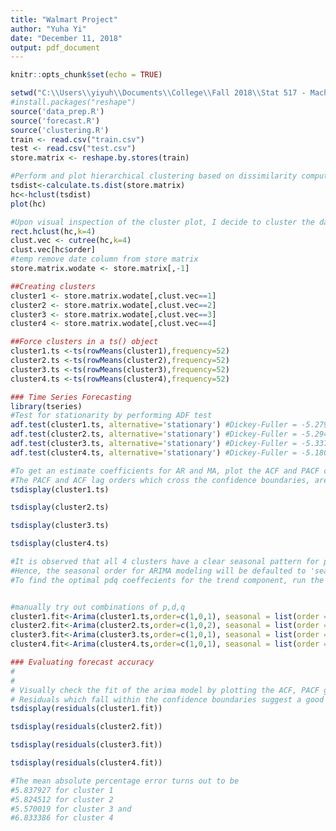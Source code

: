 ---
title: "Walmart Project"
author: "Yuha Yi"
date: "December 11, 2018"
output: pdf_document
---

```{r setup, include=FALSE}
knitr::opts_chunk$set(echo = TRUE)
```

```{r}
setwd("C:\\Users\\yiyuh\\Documents\\College\\Fall 2018\\Stat 517 - Machine Learning\\Final Project - Stats 517\\Walmart proj")
#install.packages("reshape")
source('data_prep.R')
source('forecast.R')
source('clustering.R')
train <- read.csv("train.csv")
test <- read.csv("test.csv")
store.matrix <- reshape.by.stores(train)

```

```{r}

#Perform and plot hierarchical clustering based on dissimilarity computation of weekly sales vs stores
tsdist<-calculate.ts.dist(store.matrix)
hc<-hclust(tsdist)
plot(hc)

#Upon visual inspection of the cluster plot, I decide to cluster the data into 4 clusters
rect.hclust(hc,k=4)
clust.vec <- cutree(hc,k=4)
clust.vec[hc$order]
#temp remove date column from store matrix
store.matrix.wodate <- store.matrix[,-1]
```

```{r}

##Creating clusters
cluster1 <- store.matrix.wodate[,clust.vec==1]
cluster2 <- store.matrix.wodate[,clust.vec==2]
cluster3 <- store.matrix.wodate[,clust.vec==3]
cluster4 <- store.matrix.wodate[,clust.vec==4]

##Force clusters in a ts() object
cluster1.ts <-ts(rowMeans(cluster1),frequency=52)
cluster2.ts <-ts(rowMeans(cluster2),frequency=52)
cluster3.ts <-ts(rowMeans(cluster3),frequency=52)
cluster4.ts <-ts(rowMeans(cluster4),frequency=52)
```

```{r}
### Time Series Forecasting
library(tseries)
#Test for stationarity by performing ADF test
adf.test(cluster1.ts, alternative='stationary') #Dickey-Fuller = -5.279, Lag order = 5, p-value = 0.01
adf.test(cluster2.ts, alternative='stationary') #Dickey-Fuller = -5.2943, Lag order = 5, p-value = 0.01
adf.test(cluster3.ts, alternative='stationary') #Dickey-Fuller = -5.3377, Lag order = 5, p-value = 0.01
adf.test(cluster4.ts, alternative='stationary') #Dickey-Fuller = -5.1801, Lag order = 5, p-value = 0.01

#To get an estimate coefficients for AR and MA, plot the ACF and PACF curve for each cluster
#The PACF and ACF lag orders which cross the confidence boundaries, are candidates for AR and MA coefficients respectively
tsdisplay(cluster1.ts)
```

```{r}
tsdisplay(cluster2.ts)
```

```{r}
tsdisplay(cluster3.ts)
```

```{r}
tsdisplay(cluster4.ts)

```

```{r}

#It is observed that all 4 clusters have a clear seasonal pattern for period length of 52 weeks.
#Hence, the seasonal order for ARIMA modeling will be defaulted to 'seasonal= list(order = c(0,1,0), period = 52'
#To find the optimal pdq coeffecients for the trend component, run the following function for each cluster


#manually try out combinations of p,d,q
cluster1.fit<-Arima(cluster1.ts,order=c(1,0,1), seasonal = list(order = c(0,1,0), period = 52), include.mean = FALSE)#AIC=2174.26   AICc=2174.54   BIC=2181.79
cluster2.fit<-Arima(cluster2.ts,order=c(1,0,2), seasonal = list(order = c(0,1,0), period = 52), include.mean = FALSE)#AIC=2221.03   AICc=2221.49   BIC=2231.07
cluster3.fit<-Arima(cluster3.ts,order=c(1,0,1), seasonal = list(order = c(0,1,0), period = 52), include.mean = FALSE)#AIC=2225.74   AICc=2226.02   BIC=2233.28
cluster4.fit<-Arima(cluster4.ts,order=c(1,0,1), seasonal = list(order = c(0,1,0), period = 52), include.mean = FALSE)#AIC=2207.87   AICc=2208.15   BIC=2215.41

```

```{r}
### Evaluating forecast accuracy
#
#
# Visually check the fit of the arima model by plotting the ACF, PACF graph of the residuals
# Residuals which fall within the confidence boundaries suggest a good fit
tsdisplay(residuals(cluster1.fit))

```

```{r}
tsdisplay(residuals(cluster2.fit))
```

```{r}
tsdisplay(residuals(cluster3.fit))
```

```{r}
tsdisplay(residuals(cluster4.fit))
```

```{r}
#The mean absolute percentage error turns out to be
#5.837927 for cluster 1
#5.824512 for cluster 2
#5.570019 for cluster 3 and
#6.833386 for cluster 4
```
